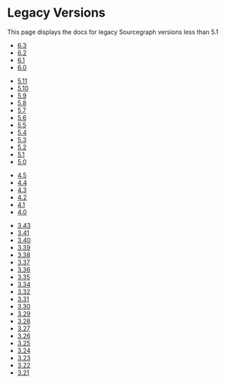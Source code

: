 # Legacy Versions

<p className="subtitle">This page displays the docs for legacy Sourcegraph versions less than 5.1</p>

<Accordion title="Sourcegraph 6.X">

  - [6.3](https://6.3.sourcegraph.com)
  - [6.2](https://6.2.sourcegraph.com)
  - [6.1](https://6.1.sourcegraph.com)
  - [6.0](https://6.0.sourcegraph.com)

</Accordion>

<Accordion title="Sourcegraph 5.X">

  - [5.11](https://5.11.sourcegraph.com/)
  - [5.10](https://5.10.sourcegraph.com/)
  - [5.9](https://5.9.sourcegraph.com/)
  - [5.8](https://5.8.sourcegraph.com/)
  - [5.7](https://5.7.sourcegraph.com/)
  - [5.6](https://5.6.sourcegraph.com/)
  - [5.5](https://5.5.sourcegraph.com/)
  - [5.4](https://5.4.sourcegraph.com)
  - [5.3](https://5.3.sourcegraph.com/)
  - [5.2](https://5.2.sourcegraph.com/)
  - [5.1](https://docs.sourcegraph.com/@5.1/)
  - [5.0](https://docs.sourcegraph.com/@5.0/)

</Accordion>

<Accordion title="Sourcegraph 4.X">

  - [4.5](https://docs.sourcegraph.com/@4.5/)
  - [4.4](https://docs.sourcegraph.com/@4.4/)
  - [4.3](https://docs.sourcegraph.com/@4.3/)
  - [4.2](https://docs.sourcegraph.com/@4.2/)
  - [4.1](https://docs.sourcegraph.com/@4.1/)
  - [4.0](https://docs.sourcegraph.com/@4.0/)

</Accordion>

<Accordion title="Sourcegraph 3.X">

  - [3.43](https://docs.sourcegraph.com/@3.43/)
  - [3.41](https://docs.sourcegraph.com/@3.41/)
  - [3.40](https://docs.sourcegraph.com/@3.40/)
  - [3.39](https://docs.sourcegraph.com/@3.39/)
  - [3.38](https://docs.sourcegraph.com/@3.38/)
  - [3.37](https://docs.sourcegraph.com/@3.37/)
  - [3.36](https://docs.sourcegraph.com/@3.36/)
  - [3.35](https://docs.sourcegraph.com/@3.35/)
  - [3.34](https://docs.sourcegraph.com/@3.34/)
  - [3.32](https://docs.sourcegraph.com/@3.32/)
  - [3.31](https://docs.sourcegraph.com/@3.31/)
  - [3.30](https://docs.sourcegraph.com/@3.30/)
  - [3.29](https://docs.sourcegraph.com/@3.29/)
  - [3.28](https://docs.sourcegraph.com/@3.28/)
  - [3.27](https://docs.sourcegraph.com/@3.27/)
  - [3.26](https://docs.sourcegraph.com/@3.26/)
  - [3.25](https://docs.sourcegraph.com/@3.25/)
  - [3.24](https://docs.sourcegraph.com/@3.24/)
  - [3.23](https://docs.sourcegraph.com/@3.23/)
  - [3.22](https://docs.sourcegraph.com/@3.22/)
  - [3.21](https://docs.sourcegraph.com/@3.21/)

</Accordion>
